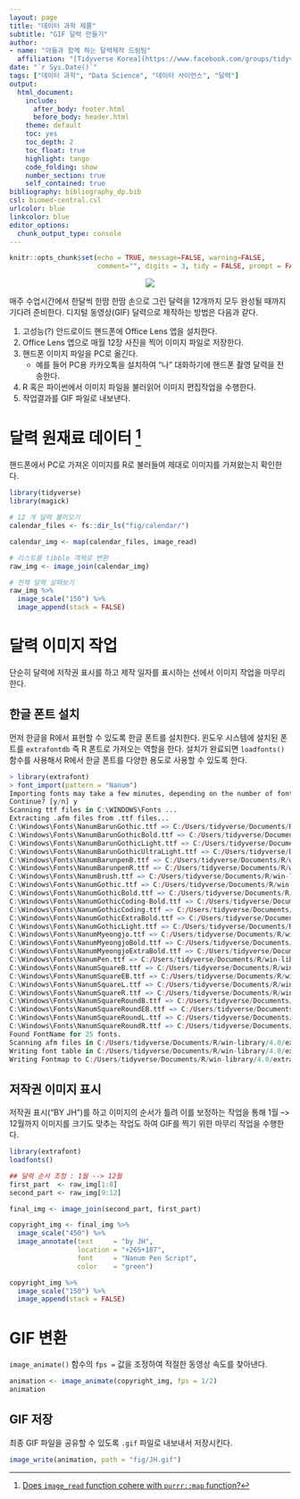 ```yaml
---
layout: page
title: "데이터 과학 제품"
subtitle: "GIF 달력 만들기"
author:
- name: "아들과 함께 하는 달력제작 드림팀"
  affiliation: "[Tidyverse Korea](https://www.facebook.com/groups/tidyverse/)"
date: "`r Sys.Date()`"
tags: ["데이터 과학", "Data Science", "데이터 사이언스", "달력"]
output:
  html_document: 
    include:
      after_body: footer.html
      before_body: header.html
    theme: default
    toc: yes
    toc_depth: 2
    toc_float: true
    highlight: tango
    code_folding: show
    number_section: true
    self_contained: true
bibliography: bibliography_dp.bib
csl: biomed-central.csl
urlcolor: blue
linkcolor: blue
editor_options: 
  chunk_output_type: console
---
```


```r
knitr::opts_chunk$set(echo = TRUE, message=FALSE, warning=FALSE,
                      comment="", digits = 3, tidy = FALSE, prompt = FALSE, fig.align = 'center')

```

<center>
![](fig/make-gif-calendar.png)
</center>

매주 수업시간에서 한달씩 한땀 한땀 손으로 그린 달력을 12개까지 모두 완성될 때까지 기다려 준비한다.
디지털 동영상(GIF) 달력으로 제작하는 방법은 다음과 같다. 


1. 고성능(?) 안드로이드 핸드폰에 Office Lens 앱을 설치한다.
1. Office Lens 앱으로 매월 12장 사진을 찍어 이미지 파일로 저장한다.
1. 핸드폰 이미지 파일을 PC로 옮긴다. 
    - 예를 들어 PC용 카카오톡을 설치하여 "나" 대화하기에 핸드폰 촬영 달력을 전송한다.
1. R 혹은 파이썬에서 이미지 파일을 불러읽어 이미지 편집작업을 수행한다.
1. 작업결과를 GIF 파일로 내보낸다.

# 달력 원재료 데이터 [^image-join] {#create-calendar-gif}

[^image-join]: [Does `image_read` function cohere with `purrr::map` function?](https://github.com/ropensci/magick/issues/158)

핸드폰에서 PC로 가져온 이미지를 R로 불러들여 제대로 이미지를 가져왔는지 확인한다.

```r
library(tidyverse)
library(magick)

# 12 개 달력 불러오기
calendar_files <- fs::dir_ls("fig/calendar/")

calendar_img <- map(calendar_files, image_read)

# 리스트를 tibble 객체로 변환
raw_img <- image_join(calendar_img)

# 전체 달력 살펴보기
raw_img %>% 
  image_scale("150") %>% 
  image_append(stack = FALSE)
```


# 달력 이미지 작업 {#create-calendar-transformation}

단순히 달력에 저작권 표시를 하고 제작 일자를 표시하는 선에서 이미지 작업을 마무리 한다.

## 한글 폰트 설치 {#install-cjk-fonts}

먼저 한글을 R에서 표현할 수 있도록 한글 폰트를 설치한다.
윈도우 시스템에 설치된 폰트를 `extrafontdb` 즉 R 폰트로 가져오는 역할을 한다.
설치가 완료되면 `loadfonts()` 함수를 사용해서 R에서 한글 폰트를 다양한 용도로 사용할 수 있도록 한다.

```r
> library(extrafont)
> font_import(pattern = "Nanum")
Importing fonts may take a few minutes, depending on the number of fonts and the speed of the system.
Continue? [y/n] y
Scanning ttf files in C:\WINDOWS\Fonts ...
Extracting .afm files from .ttf files...
C:\Windows\Fonts\NanumBarunGothic.ttf => C:/Users/tidyverse/Documents/R/win-library/4.0/extrafontdb/metrics/NanumBarunGothic
C:\Windows\Fonts\NanumBarunGothicBold.ttf => C:/Users/tidyverse/Documents/R/win-library/4.0/extrafontdb/metrics/NanumBarunGothicBold
C:\Windows\Fonts\NanumBarunGothicLight.ttf => C:/Users/tidyverse/Documents/R/win-library/4.0/extrafontdb/metrics/NanumBarunGothicLight
C:\Windows\Fonts\NanumBarunGothicUltraLight.ttf => C:/Users/tidyverse/Documents/R/win-library/4.0/extrafontdb/metrics/NanumBarunGothicUltraLight
C:\Windows\Fonts\NanumBarunpenB.ttf => C:/Users/tidyverse/Documents/R/win-library/4.0/extrafontdb/metrics/NanumBarunpenB
C:\Windows\Fonts\NanumBarunpenR.ttf => C:/Users/tidyverse/Documents/R/win-library/4.0/extrafontdb/metrics/NanumBarunpenR
C:\Windows\Fonts\NanumBrush.ttf => C:/Users/tidyverse/Documents/R/win-library/4.0/extrafontdb/metrics/NanumBrush
C:\Windows\Fonts\NanumGothic.ttf => C:/Users/tidyverse/Documents/R/win-library/4.0/extrafontdb/metrics/NanumGothic
C:\Windows\Fonts\NanumGothicBold.ttf => C:/Users/tidyverse/Documents/R/win-library/4.0/extrafontdb/metrics/NanumGothicBold
C:\Windows\Fonts\NanumGothicCoding-Bold.ttf => C:/Users/tidyverse/Documents/R/win-library/4.0/extrafontdb/metrics/NanumGothicCoding-Bold
C:\Windows\Fonts\NanumGothicCoding.ttf => C:/Users/tidyverse/Documents/R/win-library/4.0/extrafontdb/metrics/NanumGothicCoding
C:\Windows\Fonts\NanumGothicExtraBold.ttf => C:/Users/tidyverse/Documents/R/win-library/4.0/extrafontdb/metrics/NanumGothicExtraBold
C:\Windows\Fonts\NanumGothicLight.ttf => C:/Users/tidyverse/Documents/R/win-library/4.0/extrafontdb/metrics/NanumGothicLight
C:\Windows\Fonts\NanumMyeongjo.ttf => C:/Users/tidyverse/Documents/R/win-library/4.0/extrafontdb/metrics/NanumMyeongjo
C:\Windows\Fonts\NanumMyeongjoBold.ttf => C:/Users/tidyverse/Documents/R/win-library/4.0/extrafontdb/metrics/NanumMyeongjoBold
C:\Windows\Fonts\NanumMyeongjoExtraBold.ttf => C:/Users/tidyverse/Documents/R/win-library/4.0/extrafontdb/metrics/NanumMyeongjoExtraBold
C:\Windows\Fonts\NanumPen.ttf => C:/Users/tidyverse/Documents/R/win-library/4.0/extrafontdb/metrics/NanumPen
C:\Windows\Fonts\NanumSquareB.ttf => C:/Users/tidyverse/Documents/R/win-library/4.0/extrafontdb/metrics/NanumSquareB
C:\Windows\Fonts\NanumSquareEB.ttf => C:/Users/tidyverse/Documents/R/win-library/4.0/extrafontdb/metrics/NanumSquareEB
C:\Windows\Fonts\NanumSquareL.ttf => C:/Users/tidyverse/Documents/R/win-library/4.0/extrafontdb/metrics/NanumSquareL
C:\Windows\Fonts\NanumSquareR.ttf => C:/Users/tidyverse/Documents/R/win-library/4.0/extrafontdb/metrics/NanumSquareR
C:\Windows\Fonts\NanumSquareRoundB.ttf => C:/Users/tidyverse/Documents/R/win-library/4.0/extrafontdb/metrics/NanumSquareRoundB
C:\Windows\Fonts\NanumSquareRoundEB.ttf => C:/Users/tidyverse/Documents/R/win-library/4.0/extrafontdb/metrics/NanumSquareRoundEB
C:\Windows\Fonts\NanumSquareRoundL.ttf => C:/Users/tidyverse/Documents/R/win-library/4.0/extrafontdb/metrics/NanumSquareRoundL
C:\Windows\Fonts\NanumSquareRoundR.ttf => C:/Users/tidyverse/Documents/R/win-library/4.0/extrafontdb/metrics/NanumSquareRoundR
Found FontName for 25 fonts.
Scanning afm files in C:/Users/tidyverse/Documents/R/win-library/4.0/extrafontdb/metrics
Writing font table in C:/Users/tidyverse/Documents/R/win-library/4.0/extrafontdb/fontmap/fonttable.csv
Writing Fontmap to C:/Users/tidyverse/Documents/R/win-library/4.0/extrafontdb/fontmap/Fontmap...
```

## 저작권 이미지 표시 {#install-cjk-fonts-copyright}

저작권 표시("BY JH")를 하고 이미지의 순서가 틀려 이를 보정하는 작업을 통해 1월 --> 12월까지 이미지를 크기도 맞추는 작업도 하여 GIF를 찍기 위한 마무리 작업을 수행한다.

```r
library(extrafont)
loadfonts()

## 달력 순서 조정 : 1월 --> 12월
first_part  <- raw_img[1:8]
second_part <- raw_img[9:12]

final_img <- image_join(second_part, first_part)

copyright_img <- final_img %>% 
  image_scale("450") %>% 
  image_annotate(text     = "by JH", 
                 location = "+265+187", 
                 font     = "Nanum Pen Script",
                 color    = "green")

copyright_img %>% 
  image_scale("150") %>% 
  image_append(stack = FALSE)
```

# GIF 변환 {#gif-transformation}

`image_animate()` 함수의 `fps = ` 값을 조정하여 적절한 동영상 속도를 찾아낸다.

```r
animation <- image_animate(copyright_img, fps = 1/2)
animation
```


## GIF 저장 {#gif-transformation-save}

최종 GIF 파일을 공유할 수 있도록 `.gif` 파일로 내보내서 저장시킨다.

```r
image_write(animation, path = "fig/JH.gif")
```

